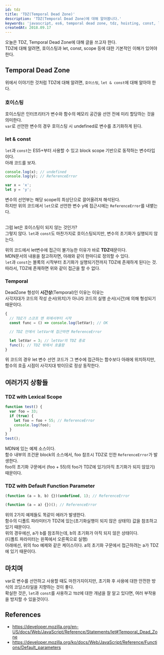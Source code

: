 ```yaml
---
id: tdz
title: 'TDZ(Temporal Dead Zone)'
description: 'TDZ(Temporal Dead Zone)에 대해 알아봅니다.'
keywords: 'javascript, es6, temporal dead zone, tdz, hoisting, const, let'
createdAt: 2018.09.17
---
```


오늘은 TDZ, Temporal Dead Zone에 대해 글을 쓰고자 한다.<br/>
TDZ에 대해 알려면, 호이스팅과 let, const, scope 등에 대한 기본적인 이해가 있어야 한다.

## Temporal Dead Zone

위에서 이야기한 것처럼 TDZ에 대해 알려면, `호이스팅`, `let & const`에 대해 알아야 한다.

### 호이스팅

호이스팅은 인터프리터가 변수와 함수의 메모리 공간을 선언 전에 미리 할당하는 것을 의미한다.<br/>
`var`로 선언한 변수의 경우 호이스팅 시 undefined로 변수를 초기화하게 된다.

### let & const

`let`과 `const`는 ES5+부터 사용할 수 있고 block scope 기반으로 동작하는 변수타입이다.<br/>
아래 코드를 보자.

```js
console.log(x); // undefined
console.log(y); // ReferenceError

var x = 'x';
let y = 'y';
```

변수의 선언부는 해당 scope의 최상단으로 끌어올려져 해석된다.<br/>
하지만 위의 코드에서 `let`으로 선언한 변수 y에 접근시에는 `ReferenceError`를 내뱉는다.<br/><br/>

그럼 let은 호이스팅이 되지 않는 것인가?<br/>
그렇지 않다. `let`과 `const`도 마찬가지로 호이스팅되지만, 변수의 초기화가 실행되지 않는다.<br/>

위의 코드에서 let변수에 접근이 불가능한 이유가 바로 **TDZ**때문이다.<br/>
MDN문서의 내용을 참고하자면, 아래와 같이 한마디로 정의할 수 있다.<br/>
`let`과 `const`는 블록의 시작부터 초기화가 실행되기전까지 TDZ에 존재하게 된다는 것.<br/>
따라서, TDZ에 존재하면 위와 같이 접근을 할 수 없다.<br/>

### Temporal

DeadZone 형성이 **시간상**(Temporal)인 이유는 이유는<br/>
사각지대가 코드의 작성 순서(위치)가 아니라 코드의 실행 순서(시간)에 의해 형성되기 때문이다.

```js
{
  // TDZ가 스코프 맨 위에서부터 시작
  const func = () => console.log(letVar); // OK

  // TDZ 안에서 letVar에 접근하면 ReferenceError

  let letVar = 3; // letVar의 TDZ 종료
  func(); // TDZ 밖에서 호출함
}
```

위 코드의 경우 let 변수 선언 코드가 그 변수에 접근하는 함수보다 아래에 위치하지만, 함수의 호출 시점이 사각지대 밖이므로 정상 동작한다.

## 여러가지 상황들

### TDZ with Lexical Scope

```js
function test() {
  var foo = 33;
  if (true) {
    let foo = foo + 55; // ReferenceError
    console.log(foo);
  }
}
test();
```

MDN에 있는 예제 소스이다.<br/>
함수 내부의 조건문 block의 소스에서, foo 참조시 TDZ로 인한 `ReferenceError`가 발생한다.<br/>
foo의 초기화 구문에서 (foo + 55)의 foo가 TDZ에 있기(아직 초기화가 되지 않았기) 때문이다.

### TDZ with Default Function Parameter

```js
(function (a = b, b) {})(undefined, 1); // ReferenceError
```

```js
(function (a = a) {})(); // ReferenceError
```

위의 2가지 예제들도 똑같이 에러가 발생한다.<br/>
함수의 디폴트 파라미터가 TDZ에 있는(초기화실행이 되지 않은 상태의) 값을 참조하고 있기 때문이다.<br/>
위의 경우에선, a가 b를 참조하는데, b의 초기화가 아직 되지 않은 상태이다.<br/>
(디폴트 파라미터는 왼쪽에서 오른쪽으로 실행)<br/>
아래에선, 위의 foo 예제와 같은 케이스이다. a의 초기화 구문에서 접근하려는 a가 TDZ에 있기 때문이다.<br/>

## 마치며

var로 변수를 선언하고 사용할 때도 마찬가지이지만, 초기화 후 사용에 대한 안전한 방식의 코딩스타일을 지향하는 것이 좋다.<br/>
확실한 것은, `let`과 `const`를 사용하고 `TDZ`에 대한 개념을 잘 알고 있다면, 여러 부작용을 방지할 수 있을것이다.<br/>

## References

- https://developer.mozilla.org/en-US/docs/Web/JavaScript/Reference/Statements/let#Temporal_Dead_Zone
- https://developer.mozilla.org/ko/docs/Web/JavaScript/Reference/Functions/Default_parameters
